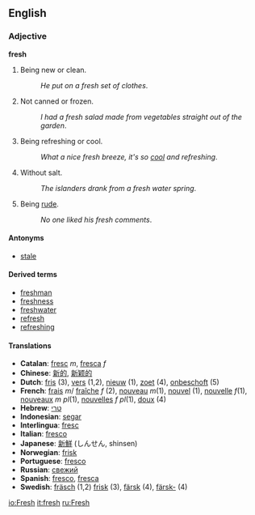 ==English==
=== Adjective ===
'''fresh'''
#Being new or clean.
#:''He put on a fresh set of clothes''. 
#Not canned or frozen.
#:''I had a fresh salad made from vegetables straight out of the garden''.
#Being refreshing or cool.
#:''What a nice fresh breeze, it's so [[cool]] and refreshing''.
#Without salt.
#:''The islanders drank from a fresh water spring''.
#Being [[rude]].
#:''No one liked his fresh comments''.

==== Antonyms ====
*[[stale]]

==== Derived terms ====
*[[freshman]]
*[[freshness]]
*[[freshwater]]
*[[refresh]]
*[[refreshing]]

====Translations====
*'''Catalan''': [[fresc]] ''m'', [[fresca]] ''f''
*'''Chinese''': [[新的]], [[新颖的]]
*'''Dutch''': [[fris]] (3), [[vers]] (1,2), [[nieuw]] (1), [[zoet]] (4), [[onbeschoft]] (5)
*'''French''': [[frais]] ''m''/ [[fraîche]] ''f'' (2), [[nouveau]] ''m''(1), [[nouvel]] (1), [[nouvelle]] ''f''(1), [[nouveaux]] ''m pl''(1), [[nouvelles]] ''f pl''(1), [[doux]] (4)
*'''Hebrew''': [[טרי]]
*'''Indonesian''': [[segar]]
*'''Interlingua''': [[fresc]]
*'''Italian''': [[fresco]]
*'''Japanese''': [[新鮮]] (しんせん, shinsen)
*'''Norwegian''': [[frisk]]
*'''Portuguese''': [[fresco]]
*'''Russian''': [[свежий]]
*'''Spanish''': [[fresco]], [[fresca]]
*'''Swedish''': [[fräsch]] (1,2) [[frisk]] (3), [[färsk]] (4), [[färsk-]] (4)

[[io:Fresh]]
[[it:fresh]]
[[ru:Fresh]]